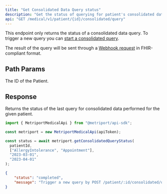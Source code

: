 ```yaml
---
title: "Get Consolidated Data Query status"
description: "Get the status of querying for patient's consolidated data."
api: "GET /medical/v1/patient/{id}/consolidated/query"
---
```


This endpoint only returns the status of a consolidated data query. To trigger a new query you can
[start a consolidated query](/medical-api/api-reference/fhir/consolidated-data-query-post).

The result of the query will be sent through a [Webhook request](/medical-api/more-info/webhooks#patient-consolidated-data)
in FHIR-compliant format.

## Path Params

<ParamField path="id" type="string" required>
  The ID of the Patient.
</ParamField>

## Response

Returns the status of the last query for consolidated data performed for the given patient.

<ResponseExample>

```javascript Metriport SDK
import { MetriportMedicalApi } from "@metriport/api-sdk";

const metriport = new MetriportMedicalApi(apiToken);

const status = await metriport.getConsolidatedQueryStatus(
  patientId,
  ["AllergyIntolerance", "Appointment"],
  "2023-03-01",
  "2023-04-01"
);
```

</ResponseExample>

```json
{
    "status": "completed",
    "message": "Trigger a new query by POST /patient/:id/consolidated/query; data will be sent through Webhook"
}
```
